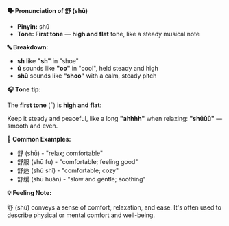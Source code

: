 **🗣️ Pronunciation of 舒 (shū)**

- **Pinyin:** shū
- **Tone: First tone** — **high and flat** tone, like a steady musical note

**🔤 Breakdown:**

- **sh** like **"sh"** in "shoe"
- **ū** sounds like **"oo"** in "cool", held steady and high
- **shū** sounds like **"shoo"** with a calm, steady pitch

**🎧 Tone tip:**

The **first tone** (ˉ) is **high and flat**:

Keep it steady and peaceful, like a long **"ahhhh"** when relaxing: **"shūūū"** — smooth and even.

**📝 Common Examples:**

- 舒 (shū) - "relax; comfortable"
- 舒服 (shū fu) - "comfortable; feeling good"
- 舒适 (shū shì) - "comfortable; cozy"
- 舒缓 (shū huǎn) - "slow and gentle; soothing"

**💡 Feeling Note:**

舒 (shū) conveys a sense of comfort, relaxation, and ease. It's often used to describe physical or
mental comfort and well-being.
